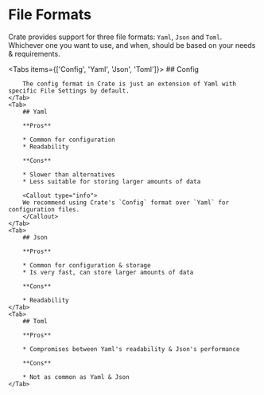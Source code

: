 
# File Formats

Crate provides support for three file formats: `Yaml`, `Json` and `Toml`. Whichever one you want to use, and when, should be based on your needs & requirements.

<Tabs items={['Config', 'Yaml', 'Json', 'Toml']}>
    <Tab>
        ## Config

        The config format in Crate is just an extension of Yaml with specific File Settings by default.
    </Tab>
    <Tab>
        ## Yaml

        **Pros**

        * Common for configuration
        * Readability

        **Cons**

        * Slower than alternatives
        * Less suitable for storing larger amounts of data

        <Callout type="info">
        We recommend using Crate's `Config` format over `Yaml` for configuration files.
        </Callout>
    </Tab>
    <Tab>
        ## Json

        **Pros**

        * Common for configuration & storage
        * Is very fast, can store larger amounts of data

        **Cons**

        * Readability
    </Tab>
    <Tab>
        ## Toml

        **Pros**

        * Compromises between Yaml's readability & Json's performance

        **Cons**

        * Not as common as Yaml & Json
    </Tab>
</Tabs>







